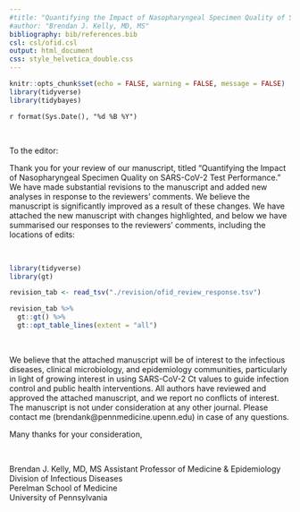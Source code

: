 ```yaml
---
#title: "Quantifying the Impact of Nasopharyngeal Specimen Quality of SARS-CoV-2 Test Performance"
#author: "Brendan J. Kelly, MD, MS"
bibliography: bib/references.bib
csl: csl/ofid.csl
output: html_document
css: style_helvetica_double.css
---
```



```r

knitr::opts_chunk$set(echo = FALSE, warning = FALSE, message = FALSE)
library(tidyverse)
library(tidybayes)


```
  
`r format(Sys.Date(), "%d %B %Y")`
  
<br>  
  
To the editor:  
  
Thank you for your review of our manuscript, titled "Quantifying the Impact of Nasopharyngeal Specimen Quality on SARS-CoV-2 Test Performance." We have made substantial revisions to the manuscript and added new analyses in response to the reviewers' comments. We believe the manuscript is significantly improved as a result of these changes. We have attached the new manuscript with changes highlighted, and below we have summarised our responses to the reviewers' comments, including the locations of edits:  
  
<br>  
  
```r

library(tidyverse)
library(gt)

revision_tab <- read_tsv("./revision/ofid_review_response.tsv")

revision_tab %>%
  gt::gt() %>%
  gt::opt_table_lines(extent = "all")


```
  
<br>
  
We believe that the attached manuscript will be of interest to the infectious diseases, clinical microbiology, and epidemiology communities, particularly in light of growing interest in using SARS-CoV-2 Ct values to guide infection control and public health interventions. All authors have reviewed and approved the attached manuscript, and we report no conflicts of interest. The manuscript is not under consideration at any other journal. Please contact me (brendank@pennmedicine.upenn.edu) in case of any questions.  
  
Many thanks for your consideration,  
  
  
<br>  
    
    
Brendan J. Kelly, MD, MS
Assistant Professor of Medicine & Epidemiology  
Division of Infectious Diseases  
Perelman School of Medicine  
University of Pennsylvania  
  
  
  
  
